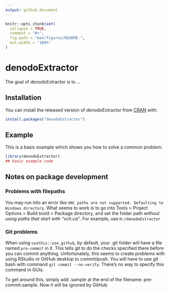 ```yaml
---
output: github_document
---
```


<!-- README.md is generated from README.Rmd. Please edit that file -->

```r
knitr::opts_chunk$set(
  collapse = TRUE,
  comment = "#>",
  fig.path = "man/figures/README-",
  out.width = "100%"
)
```
# denodoExtractor

<!-- badges: start -->
<!-- badges: end -->

The goal of denodoExtractor is to ...

## Installation

You can install the released version of denodoExtractor from [CRAN](https://CRAN.R-project.org) with:

``` r
install.packages("denodoExtractor")
```

## Example

This is a basic example which shows you how to solve a common problem:

```r
library(denodoExtractor)
## basic example code
```

## Notes on package development 

### Problems with filepaths 
You may run into an error like `UNC paths are not supported. Defaulting to Windows directory`. What seems to work is to go into Tools > Project Options > Build toold > Package directory, and set the folder path *without using paths that start with "vch.ca"*. For example, use `H:/denodoExtractor` 


### Git problems
When using `usethis::use_github`, by default, your .git folder will have a file named `pre-commit` in it. This tells git to do the checks specified there before you can commit anything. Unfortunately, this seems to create problems with using RStudio or GitHub desktop to commit/push. You will have to use git bash with command `git commit --no-verify`. There’s no way to specify this command in GUIs.

To get around this, simply add .sample at the end of the filename: pre-commit.sample. Now it will be ignored by GitHub.

